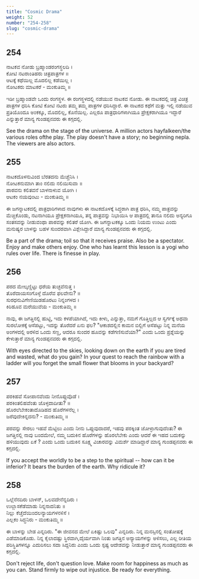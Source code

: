 ```yaml
---
title: "Cosmic Drama"
weight: 52
number: "254-258"
slug: "cosmic-drama"
---
```


## 254

ನಾಟಕವ ನೋಡು ಬ್ರಹ್ಮಾಂಡರಂಗಸ್ಥಲದಿ ।  
ಕೋಟಿ ನಟರಾಂತಿಹರು ಚಿತ್ರಪಾತ್ರಗಳ ॥  
ಆಟಕ್ಕೆ ಕಥೆಯಿಲ್ಲ ಮೊದಲಿಲ್ಲ ಕಡೆಯಿಲ್ಲ ।  
ನೋಟಕರು ಮಾಟಕರೆ - ಮಂಕುತಿಮ್ಮ ॥

ಇಡೀ ಬ್ರಹ್ಮಾಂಡವೇ ಒಂದು ರಂಗಸ್ಥಳ. ಈ ರಂಗಸ್ಥಳದಲ್ಲಿ ನಡೆಯುವ ನಾಟಕವ ನೋಡು. ಈ ನಾಟಕದಲ್ಲಿ ಚಿತ್ರ ವಿಚಿತ್ರ ಪಾತ್ರಗಳ ಧರಿಸಿ ಕೋಟಿ ಕೋಟಿ ನಟರು ತಮ್ಮ ತಮ್ಮ ಪಾತ್ರಗಳ ಧರಿಸಿದ್ದಾರೆ. ಈ ನಾಟಕದ ಕಥೆಗೆ ಮತ್ತು ಇಲ್ಲಿ ನಡೆಯುವ ಪ್ರತಿಯೊಂದೂ ಅಂಕಕ್ಕೂ, ಮೊದಲಿಲ್ಲ, ಕೊನೆಯಿಲ್ಲ. ಎಲ್ಲರೂ ಪಾತ್ರಧಾರಿಗಳಾಗಿಯೂ ಪ್ರೇಕ್ಷಕರಾಗಿಯೂ ಇದ್ದಾರೆ ಎನ್ನುತ್ತಾರೆ ಮಾನ್ಯ ಗುಂಡಪ್ಪನವರು ಈ ಕಗ್ಗದಲ್ಲಿ.

See the drama on the stage of the universe. A million actors hayfalkeen/the various roles ofthe play. The play doesn't have a story; no beginning nepla. The viewers are also actors.

## 255

ನಾಟಕದೊಳನುವಿಂದ ಬೆರತದನು ಮೆಚ್ಚೆನಿಸಿ ।  
ನೋಟಕನುಮಾಗಿ ತಾಂ ನಲಿದು ನಲಿಯಿಸುವಾ ॥  
ಪಾಠವನು ಕಲಿತವನೆ ಬಾಳನಾಳುವ ಯೋಗಿ ।  
ಆಟಕಂ ನಯವುಂಟು - ಮಂಕುತಿಮ್ಮ ॥

ಈ ಜಗನ್ನಾಟಕದಲ್ಲಿ ಪಾತ್ರಧಾರಿಗಳಾದ ನಾವುಗಳು ಈ ನಾಟಕದೊಳಕ್ಕೆ ಸಿದ್ಧರಾಗಿ ಪಾತ್ರ ಧರಿಸಿ, ನಮ್ಮ ಪಾತ್ರವನ್ನು ಮೆಚ್ಚಿಕೊಂಡು, ನಟನಾಗಿಯೂ ಪ್ರೇಕ್ಷಕನಾಗಿಯೂ, ತನ್ನ ಪಾತ್ರವನ್ನು ನಿಭಾಯಿಸಿ ಆ ಪಾತ್ರದಲ್ಲಿ ತಾನೂ ನಲಿದು ಅನ್ಯರಿಗೂ ಸಂತಸವನ್ನು ನೀಡುವಂಥಾ ಪಾಠವನ್ನು ಕಲಿತರೆ ಯೋಗಿ. ಈ ಜಗನ್ನಾಟಕಕ್ಕೂ ಒಂದು ನಿಯಮ ಉಂಟು ಎಂದು ಮನುಷ್ಯರ ಬಾಳನ್ನು ಬಹಳ ಸುಂದರವಾಗಿ ವಿಶ್ಲೇಸಿದ್ದಾರೆ ಮಾನ್ಯ ಗುಂಡಪ್ಪನವರು ಈ ಕಗ್ಗದಲ್ಲಿ.

Be a part of the drama; toil so that it receives praise. Also be a spectator. Enjoy and make others enjoy. One who has learnt this lesson is a yogi who rules over life. There is finesse in play.

## 256

ಪರದ ಮೇಲ್ಕಣ್ಣಿಟ್ಟು ಧರೆಯ ತುಚ್ಛವೆನುತ್ತ ।  
ತೊರೆದಾಯಸಂಗೊಳ್ಳೆ ದೊರೆವ ಫಲವೇನು? ॥  
ಸುರಧನುವಿಗೇಣಿಯಿಡಹೊರಟು ನಿನ್ನಂಗಳದ ।  
ಕಿರಿಹೂವ ಮರೆಯುವೆಯ - ಮಂಕುತಿಮ್ಮ ॥

ನಾವು, ಈ ಜಗತ್ತಿನಲ್ಲಿ ಹುಟ್ಟಿ, ಇದು ಕಳಪೆಯಾಗಿದೆ, ಇದು ಕೀಳು, ಎನ್ನುತ್ತಾ, ನಮಗೆ ಗೊತ್ತಿಲ್ಲದ ಆ ಸ್ವರ್ಗಕ್ಕೆ ಅಥವಾ ಸುರಲೋಕಕ್ಕೆ ಆಸೆಪಟ್ಟು, ಇದನ್ನು ತೊರೆದರೆ ಏನು ಫಲ? "ಆಕಾಶದಲ್ಲಿನ ಕಾಮನ ಬಿಲ್ಲಿಗೆ ಆಸೆಪಟ್ಟು ನಿನ್ನ ಮನೆಯ ಅಂಗಳದಲ್ಲಿ ಅರಳಿದ ಒಂದು ಸಣ್ಣ, ಆದರೂ ಸುಂದರ ಹೂವನ್ನು ಕಡೆಗಣಿಸುವೆಯಾ?" ಎಂದು ಒಂದು ಪ್ರಶ್ನೆಯನ್ನು ಕೇಳುತ್ತಾರೆ ಮಾನ್ಯ ಗುಂಡಪ್ಪನವರು ಈ ಕಗ್ಗದಲ್ಲಿ.

With eyes directed to the skies, looking down on the earth if you are tired and wasted, what do you gain? In your quest to reach the rainbow with a ladder will you forget the small flower that blooms in your backyard?

## 257

ಪರಕಿಹವೆ ಸೋಪಾನವೆಂದು ನೀನೊಪ್ಪುವೊಡೆ ।  
ಪರಕಿಂತಲಿಹವೆಂತು ಜೊಳ್ಳದಾದೀತು? ॥  
ಹೊರಲೆಬೇಕಂತಾದೊಡಿಹದ ಹೊರೆಗಳನೆಲ್ಲ ।  
ಜರೆವುದೇಕಿನ್ನದನು? - ಮಂಕುತಿಮ್ಮ ॥

ಪರವನ್ನು ಸೇರಲು ಇಹವೆ ಮೆಟ್ಟಿಲು ಎಂದು ನೀನು ಒಪ್ಪುವುದಾದರೆ, ಇಹವು ಪರಕ್ಕಿಂತ ಜೋಳ್ಳಾಗುವುದೆಂತು? ಈ ಜಗತ್ತಿನಲ್ಲಿ ನಾವು ಬಂದಮೇಲೆ, ನಮ್ಮ ಬದುಕಿನ ಹೊರೆಗಳನ್ನು ಹೊರಲೆಬೇಕು ಎಂದು ಆದರೆ ಈ ಇಹದ ಬದುಕನ್ನು ಹಳಿಯುವುದು ಏಕೆ ? ಎಂದು ಒಂದು ಬದುಕಿನ ಸೂಕ್ಷ್ಮ ವಿಚಾರವನ್ನು ವಿಮರ್ಶೆ ಮಾಡಿದ್ದಾರೆ ಮಾನ್ಯ ಗುಂಡಪ್ಪನವರು ಈ ಕಗ್ಗದಲ್ಲಿ.

If you accept the worldly to be a step to the spiritual -- how can it be inferior? It bears the burden of the earth. Why ridicule it?

## 258

ಒಲ್ಲೆನೆನದಿರು ಬಾಳನ್, ಒಲವದೇನೆನ್ನದಿರು ।  
ಉಲ್ಲಾಸಕೆಡೆಮಾಡು ನಿನ್ನನಾದನಿತು ॥  
ನಿಲ್ಲು ಕೆಚ್ಚೆದೆಯಿಂದಲನ್ಯಾಯಗಳನಳಿಸೆ ।  
ಎಲ್ಲಕಂ ಸಿದ್ಧನಿರು - ಮಂಕುತಿಮ್ಮ ॥

ಈ ಬಾಳನ್ನು ಬೇಡ ಎನ್ನದಿರು. "ಈ ಜೀವನದ ಮೇಲೆ ಏಕಿಷ್ಟು ಒಲವು" ಎನ್ನದಿರು. ನಿನ್ನ ಮನಸ್ಸಿನಲ್ಲಿ ಸಂತೋಷಕ್ಕೆ ಎಡೆಮಾಡಿಕೊಡು. ನಿನ್ನ ಕೈಲಾದಷ್ಟು ಸ್ಥಿರವಾಗಿ,ದೈರ್ಯವಾಗಿ ನಿಂತು ಜಗತ್ತಿನ ಅನ್ಯಾಯಗಳನ್ನು ಅಳಿಸಲು, ಎಲ್ಲ ರೀತಿಯ ಪರಿಸ್ಥಿತಿಗಳನ್ನೂ ಎದುರಿಸಲು ಸದಾ ಸಿದ್ದನಿರು ಎಂದು ಒಂದು ಸ್ಪಷ್ಟ ಆದೇಶವನ್ನು ನೀಡುತ್ತಾರೆ ಮಾನ್ಯ ಗುಂಡಪ್ಪನವರು ಈ ಕಗ್ಗದಲ್ಲಿ.

Don't reject life, don't question love. Make room for happiness as much as you can. Stand firmly to wipe out injustice. Be ready for everything.
